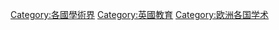 [[Category:各國學術界|Category:各國學術界]]
[[Category:英國教育|Category:英國教育]]
[[Category:欧洲各国学术|Category:欧洲各国学术]]